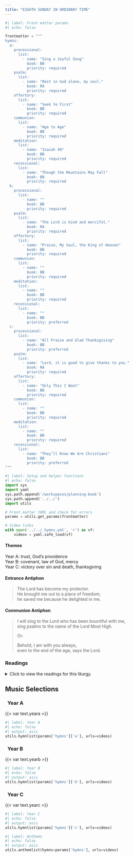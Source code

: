 ```yaml
---
title: "EIGHTH SUNDAY IN ORDINARY TIME"
---
```


```python
#| label: Front matter params
#| echo: false

frontmatter = """
hymns:
  a:
    processional:
      list:
        - name: "Sing a Joyful Song"
          book: BB
          priority: required
    psalm:
      list:
        - name: "Rest in God alone, my soul."
          book: RA
          priority: required
    offertory:
      list:
        - name: "Seek Ye First"
          book: BB
          priority: required
    communion:
      list:
        - name: "Age to Age"
          book: BB
          priority: required
    meditation:
      list:
        - name: "Isaiah 49"
          book: BB
          priority: required
    recessional:
      list:
        - name: "Though the Mountains May Fall"
          book: BB
          priority: required
  b:
    processional:
      list:
        - name: ""
          book: BB
          priority: required
    psalm:
      list:
        - name: "The Lord is kind and merciful."
          book: RA
          priority: required
    offertory:
      list:
        - name: "Praise, My Soul, the King of Heaven"
          book: BB
          priority: required
    communion:
      list:
        - name: ""
          book: BB
          priority: required
    meditation:
      list:
        - name: ""
          book: BB
          priority: required
    recessional:
      list:
        - name: ""
          book: BB
          priority: preferred
  c:
    processional:
      list:
        - name: "All Praise and Glad Thanksgiving"
          book: BB
          priority: preferred
    psalm:
      list:
        - name: "Lord, it is good to give thanks to you."
          book: RA
          priority: required
    offertory:
      list:
        - name: "Only This I Want"
          book: BB
          priority: required
    communion:
      list:
        - name: ""
          book: BB
          priority: required
    meditation:
      list:
        - name: ""
          book: BB
          priority: required
    recessional:
      list:
        - name: "They’ll Know We Are Christians"
          book: BB
          priority: preferred
"""
```

```python
#| label: Setup and helper functions
#| echo: false
import sys
import yaml
sys.path.append('/workspaces/planning-book')
sys.path.append('../../')
import utils

# Front matter YAML and check for errors
params = utils.get_params(frontmatter)

# Video links
with open('../../_hymns.yml', 'r') as vf:
    videos = yaml.safe_load(vf)
```

:::  {.red}
#### **Themes**
:::

[Year A:]{.red} trust, God’s providence  
[Year B:]{.red} covenant, law of God, mercy  
[Year C:]{.red} victory over sin and death, thanksgiving  

:::  {.red}
#### **Entrance Antiphon**
:::

> The Lord has become my protector.  
> He brought me out to a place of freedom;  
> he saved me because he delighted in me.

:::  {.red}
#### **Communion Antiphon**
:::

> I will sing to the Lord who has been bountiful with me,  
> sing psalms to the name of the Lord Most High.  
> 
> [Or:]{.red}  
> 
> Behold, I am with you always,  
> even to the end of the age, says the Lord.

:::: {.content-visible when-format="html"}
::: {.red}
### Readings
:::

<details>
  <summary>Click to view the readings for this liturgy.</summary>

::: {.titlered}
### &nbsp; Year A
:::

::: {.red}
#### First Reading [Isaiah 49:14-15]{style="float:right" .small}
:::

Zion said, "The LORD has forsaken me;  
my LORD has forgotten me."  
Can a mother forget her infant,  
be without tenderness for the child of her womb?  
Even should she forget,  
I will never forget you.  

***

::: {.red}
#### Responsorial Psalm [Psalm 62:2-3, 6-7, 8-9]{style="float:right" .small}
:::

**[℟.]{.red}** **Rest in God alone, my soul.**  

Only in God is my soul at rest;  
from him comes my salvation.  
He only is my rock and my salvation,  
my stronghold; I shall not be disturbed at all. **[℟.]{.red}**  

Only in God be at rest, my soul,  
for from him comes my hope.  
He only is my rock and my salvation,  
my stronghold; I shall not be disturbed. **[℟.]{.red}**  

With God is my safety and my glory,  
he is the rock of my strength; my refuge is in God.  
Trust in him at all times, O my people!  
Pour out your hearts before him. **[℟.]{.red}**  

***

::: {.red}
#### Second Reading [1 Corinthians 4:1-5]{style="float:right" .small}
:::

Brothers and sisters:  
Thus should one regard us: as servants of Christ  
and stewards of the mysteries of God.  
Now it is of course required of stewards  
that they be found trustworthy.  
It does not concern me in the least  
that I be judged by you or any human tribunal;  
I do not even pass judgment on myself;  
I am not conscious of anything against me,  
but I do not thereby stand acquitted;  
the one who judges me is the Lord.  
Therefore do not make any judgment before the appointed time,  
until the Lord comes,  
for he will bring to light what is hidden in darkness  
and will manifest the motives of our hearts,  
and then everyone will receive praise from God.  

***

::: {.red}
#### Gospel Acclamation [Hebrews 4:12]{style="float:right" .small}
:::

**[℟.]{.red}** **Alleluia, alleluia.**  
The word of God is living and effective;  
discerning reflections and thoughts of the heart. **[℟.]{.red}**

***

::: {.red}
#### Gospel [Matthew 6:24-34]{style="float:right" .small}
:::

Jesus said to his disciples:  
"No one can serve two masters.  
He will either hate one and love the other,  
or be devoted to one and despise the other.  
You cannot serve God and mammon.  

"Therefore I tell you, do not worry about your life,  
what you will eat or drink,  
or about your body, what you will wear.  
Is not life more than food and the body more than clothing?  
Look at the birds in the sky;  
they do not sow or reap, they gather nothing into barns,  
yet your heavenly Father feeds them.  
Are not you more important than they?  
Can any of you by worrying add a single moment to your life-span?  
Why are you anxious about clothes?  
Learn from the way the wild flowers grow.  
They do not work or spin.  
But I tell you that not even Solomon in all his splendor  
was clothed like one of them.  
If God so clothes the grass of the field,  
which grows today and is thrown into the oven tomorrow,  
will he not much more provide for you, O you of little faith?  
So do not worry and say, 'What are we to eat?'  
or 'What are we to drink?'or 'What are we to wear?'  
All these things the pagans seek.  
Your heavenly Father knows that you need them all.  
But seek first the kingdom of God and his righteousness,  
and all these things will be given you besides.  
Do not worry about tomorrow; tomorrow will take care of itself.  
Sufficient for a day is its own evil."  

::: {.centered}
{{< var symbols.cross >}} &nbsp; {{< var symbols.cross >}} &nbsp; {{< var symbols.cross >}}
:::

::: {.titlered}
### &nbsp; Year B
:::

::: {.red}
#### First Reading [PASSAGE]{style="float:right" .small}
:::

Text

***

::: {.red}
#### Responsorial Psalm [PASSAGE]{style="float:right" .small}
:::

**[℟.]{.red}** **REFRAIN**  

Verse one,  
&emsp; indented as needed. **[℟.]{.red}**  

Verse two,
&emsp; and so on as needed. **[℟.]{.red}**  

***

::: {.red}
#### Second Reading [PASSAGE]{style="float:right" .small}
:::

Text

***

::: {.red}
#### Gospel Acclamation [PASSAGE]{style="float:right" .small}
:::

**[℟.]{.red}** **Alleluia, alleluia.**  
Verse **[℟.]{.red}**  

***

::: {.red}
#### Gospel [PASSAGE]{style="float:right" .small}
:::

Text

::: {.centered}
{{< var symbols.cross >}} &nbsp; {{< var symbols.cross >}} &nbsp; {{< var symbols.cross >}}
:::

::: {.titlered}
### &nbsp; Year C
:::

::: {.red}
#### First Reading [Sirach 27:4-7]{style="float:right" .small}
:::

When a sieve is shaken, the husks appear;  
so do one’s faults when one speaks.  
As the test of what the potter molds is in the furnace,  
so in tribulation is the test of the just.  
The fruit of a tree shows the care it has had;  
so too does one’s speech disclose the bent of one’s mind.  
Praise no one before he speaks,  
for it is then that people are tested.  

***

::: {.red}
#### Responsorial Psalm [Psalm 92:2-3, 13-14, 15-16]{style="float:right" .small}
:::

**[℟.]{.red}** **Lord, it is good to give thanks to you.**  

It is good to give thanks to the LORD,  
&emsp; to sing praise to your name, Most High,  
To proclaim your kindness at dawn  
&emsp; and your faithfulness throughout the night. **[℟.]{.red}**  

The just one shall flourish like the palm tree,  
&emsp; like a cedar of Lebanon shall he grow.  
They that are planted in the house of the LORD  
&emsp; shall flourish in the courts of our God. **[℟.]{.red}**  

They shall bear fruit even in old age;  
&emsp; vigorous and sturdy shall they be,  
Declaring how just is the LORD,  
&emsp; my rock, in whom there is no wrong. **[℟.]{.red}**  

***

::: {.red}
#### Second Reading [1 Corinthians 15:54-58]{style="float:right" .small}
:::

Brothers and sisters:  
When this which is corruptible clothes itself with incorruptibility  
and this which is mortal clothes itself with immortality,  
then the word that is written shall come about:  
&emsp; Death is swallowed up in victory.  
&emsp; &emsp; Where, O death, is your victory?  
&emsp; &emsp; Where, O death, is your sting?  
The sting of death is sin,  
and the power of sin is the law.  
But thanks be to God who gives us the victory  
through our Lord Jesus Christ.  

Therefore, my beloved brothers and sisters,  
be firm, steadfast, always fully devoted to the work of the Lord,  
knowing that in the Lord your labor is not in vain.  

***

::: {.red}
#### Gospel Acclamation [Philippians 2:15d, 16a]{style="float:right" .small}
:::

**[℟.]{.red}** **Alleluia, alleluia.**  
Shine like lights in the world. 
as you hold on to the word of life. **[℟.]{.red}** 

***

::: {.red}
#### Gospel [Luke 6:39-45]{style="float:right" .small}
:::

Jesus told his disciples a parable,  
“Can a blind person guide a blind person?  
Will not both fall into a pit?  
No disciple is superior to the teacher;  
but when fully trained,  
every disciple will be like his teacher.  
Why do you notice the splinter in your brother’s eye,  
but do not perceive the wooden beam in your own?  
How can you say to your brother,  
‘Brother, let me remove that splinter in your eye,’  
when you do not even notice the wooden beam in your own eye?  
You hypocrite!  Remove the wooden beam from your eye first;  
then you will see clearly  
to remove the splinter in your brother’s eye.  

“A good tree does not bear rotten fruit,  
nor does a rotten tree bear good fruit.  
For every tree is known by its own fruit.  
For people do not pick figs from thornbushes,  
nor do they gather grapes from brambles.  
A good person out of the store of goodness in his heart produces good,  
but an evil person out of a store of evil produces evil;  
for from the fullness of the heart the mouth speaks.”

::: {.centered}
{{< var symbols.cross >}} &nbsp; {{< var symbols.cross >}} &nbsp; {{< var symbols.cross >}}
:::

</details>
::::

::: {.red}
## Music Selections
:::

::: {.titlered}
### &nbsp; Year A
:::
{{< var text.yeara >}}

```python
#| label: Year A
#| echo: false
#| output: asis
utils.hymnlist(params['hymns']['a'], urls=videos)
```

::: {.titlered}
### &nbsp; Year B
:::
{{< var text.yearb >}}

```python
#| label: Year B
#| echo: false
#| output: asis
utils.hymnlist(params['hymns']['b'], urls=videos)
```

::: {.titlered}
### &nbsp; Year C
:::
{{< var text.yearc >}}

```python
#| label: Year C
#| echo: false
#| output: asis
utils.hymnlist(params['hymns']['c'], urls=videos)
```


```python
#| label: Anthems
#| echo: false
#| output: asis
utils.anthemlist(hymns=params['hymns'], urls=videos)
```
